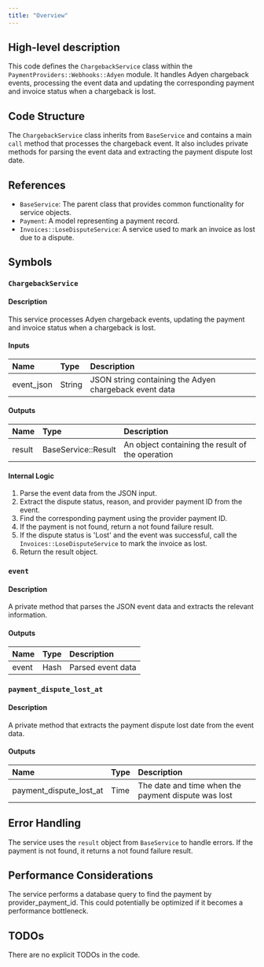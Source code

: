 ```yaml
---
title: "Overview"
---
```


## High-level description
This code defines the `ChargebackService` class within the `PaymentProviders::Webhooks::Adyen` module. It handles Adyen chargeback events, processing the event data and updating the corresponding payment and invoice status when a chargeback is lost.

## Code Structure
The `ChargebackService` class inherits from `BaseService` and contains a main `call` method that processes the chargeback event. It also includes private methods for parsing the event data and extracting the payment dispute lost date.

## References
- `BaseService`: The parent class that provides common functionality for service objects.
- `Payment`: A model representing a payment record.
- `Invoices::LoseDisputeService`: A service used to mark an invoice as lost due to a dispute.

## Symbols

### `ChargebackService`
#### Description
This service processes Adyen chargeback events, updating the payment and invoice status when a chargeback is lost.

#### Inputs
| Name | Type | Description |
|:-----|:-----|:------------|
| event_json | String | JSON string containing the Adyen chargeback event data |

#### Outputs
| Name | Type | Description |
|:-----|:-----|:------------|
| result | BaseService::Result | An object containing the result of the operation |

#### Internal Logic
1. Parse the event data from the JSON input.
2. Extract the dispute status, reason, and provider payment ID from the event.
3. Find the corresponding payment using the provider payment ID.
4. If the payment is not found, return a not found failure result.
5. If the dispute status is 'Lost' and the event was successful, call the `Invoices::LoseDisputeService` to mark the invoice as lost.
6. Return the result object.

### `event`
#### Description
A private method that parses the JSON event data and extracts the relevant information.

#### Outputs
| Name | Type | Description |
|:-----|:-----|:------------|
| event | Hash | Parsed event data |

### `payment_dispute_lost_at`
#### Description
A private method that extracts the payment dispute lost date from the event data.

#### Outputs
| Name | Type | Description |
|:-----|:-----|:------------|
| payment_dispute_lost_at | Time | The date and time when the payment dispute was lost |

## Error Handling
The service uses the `result` object from `BaseService` to handle errors. If the payment is not found, it returns a not found failure result.

## Performance Considerations
The service performs a database query to find the payment by provider_payment_id. This could potentially be optimized if it becomes a performance bottleneck.

## TODOs
There are no explicit TODOs in the code.